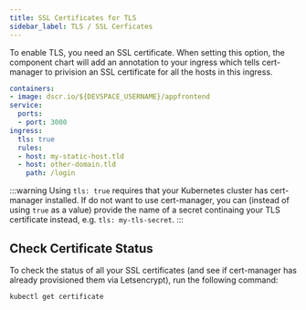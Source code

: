 ```yaml
---
title: SSL Certificates for TLS
sidebar_label: TLS / SSL Cerficates
---
```


To enable TLS, you need an SSL certificate. When setting this option, the component chart will add an annotation to your ingress which tells cert-manager to privision an SSL certificate for all the hosts in this ingress.

```yaml {7}
containers:
- image: dscr.io/${DEVSPACE_USERNAME}/appfrontend
service:
  ports:
  - port: 3000
ingress:
  tls: true
  rules:
  - host: my-static-host.tld
  - host: other-domain.tld
    path: /login
```

:::warning
Using `tls: true` requires that your Kubernetes cluster has cert-manager installed. If do not want to use cert-manager, you can (instead of using `true` as a value) provide the name of a secret continaing your TLS certificate instead, e.g. `tls: my-tls-secret`.
:::

## Check Certificate Status
To check the status of all your SSL certificates (and see if cert-manager has already provisioned them via Letsencrypt), run the following command:
```bash
kubectl get certificate
```
